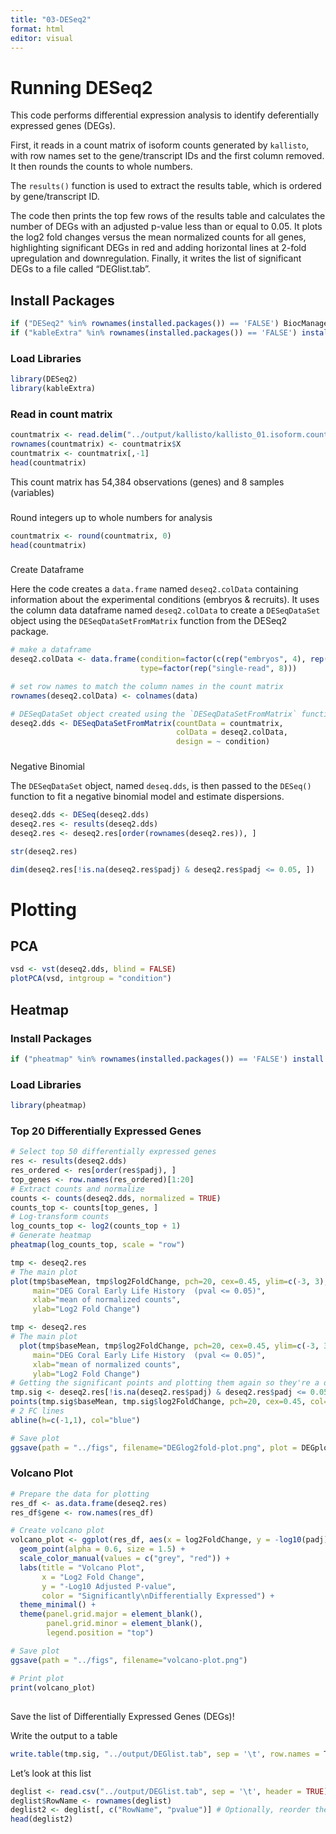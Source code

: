 ```yaml
---
title: "03-DESeq2"
format: html
editor: visual
---
```


# Running DESeq2

This code performs differential expression analysis to identify deferentially expressed genes (DEGs).

First, it reads in a count matrix of isoform counts generated by `kallisto`, with row names set to the gene/transcript IDs and the first column removed. It then rounds the counts to whole numbers.

The `results()` function is used to extract the results table, which is ordered by gene/transcript ID.

The code then prints the top few rows of the results table and calculates the number of DEGs with an adjusted p-value less than or equal to 0.05. It plots the log2 fold changes versus the mean normalized counts for all genes, highlighting significant DEGs in red and adding horizontal lines at 2-fold upregulation and downregulation. Finally, it writes the list of significant DEGs to a file called "DEGlist.tab".

## Install Packages

```r
if ("DESeq2" %in% rownames(installed.packages()) == 'FALSE') BiocManager::install('DESeq2')
if ("kableExtra" %in% rownames(installed.packages()) == 'FALSE') install.packages('kableExtra')
```

### Load Libraries

```r
library(DESeq2)
library(kableExtra)
```

### Read in count matrix

```r
countmatrix <- read.delim("../output/kallisto/kallisto_01.isoform.counts.matrix", header = TRUE, sep = '\t')
rownames(countmatrix) <- countmatrix$X
countmatrix <- countmatrix[,-1]
head(countmatrix)

```

This count matrix has 54,384 observations (genes) and 8 samples (variables)

### 

Round integers up to whole numbers for analysis

```r
countmatrix <- round(countmatrix, 0)
head(countmatrix)
```

### 

Create Dataframe

Here the code creates a `data.frame` named `deseq2.colData` containing information about the experimental conditions (embryos & recruits). It uses the column data dataframe named `deseq2.colData` to create a `DESeqDataSet` object using the `DESeqDataSetFromMatrix` function from the DESeq2 package.

```r
# make a dataframe 
deseq2.colData <- data.frame(condition=factor(c(rep("embryos", 4), rep("recruits", 4))), 
                             type=factor(rep("single-read", 8)))

# set row names to match the column names in the count matrix
rownames(deseq2.colData) <- colnames(data)

# DESeqDataSet object created using the `DESeqDataSetFromMatrix` function
deseq2.dds <- DESeqDataSetFromMatrix(countData = countmatrix,
                                     colData = deseq2.colData, 
                                     design = ~ condition)
```

### 

Negative Binomial

The `DESeqDataSet` object, named `deseq.dds`, is then passed to the `DESeq()` function to fit a negative binomial model and estimate dispersions.

```r
deseq2.dds <- DESeq(deseq2.dds)
deseq2.res <- results(deseq2.dds)
deseq2.res <- deseq2.res[order(rownames(deseq2.res)), ]
```

```r
str(deseq2.res)
```

```r
dim(deseq2.res[!is.na(deseq2.res$padj) & deseq2.res$padj <= 0.05, ])
```

# Plotting

## PCA

```r
vsd <- vst(deseq2.dds, blind = FALSE)
plotPCA(vsd, intgroup = "condition")


```

## Heatmap

### Install Packages

```r
if ("pheatmap" %in% rownames(installed.packages()) == 'FALSE') install.packages('pheatmap') 

```

### Load Libraries

```r
library(pheatmap)
```

### Top 20 Differentially Expressed Genes

```r
# Select top 50 differentially expressed genes
res <- results(deseq2.dds)
res_ordered <- res[order(res$padj), ]
top_genes <- row.names(res_ordered)[1:20]
# Extract counts and normalize
counts <- counts(deseq2.dds, normalized = TRUE)
counts_top <- counts[top_genes, ]
# Log-transform counts
log_counts_top <- log2(counts_top + 1)
# Generate heatmap
pheatmap(log_counts_top, scale = "row")

```

```r
tmp <- deseq2.res
# The main plot
plot(tmp$baseMean, tmp$log2FoldChange, pch=20, cex=0.45, ylim=c(-3, 3), log="x", col="darkgray",
     main="DEG Coral Early Life History  (pval <= 0.05)",
     xlab="mean of normalized counts",
     ylab="Log2 Fold Change")
```

```r
tmp <- deseq2.res
# The main plot
  plot(tmp$baseMean, tmp$log2FoldChange, pch=20, cex=0.45, ylim=c(-3, 3), log="x", col="darkgray",
     main="DEG Coral Early Life History  (pval <= 0.05)",
     xlab="mean of normalized counts",
     ylab="Log2 Fold Change")
# Getting the significant points and plotting them again so they're a different color
tmp.sig <- deseq2.res[!is.na(deseq2.res$padj) & deseq2.res$padj <= 0.05, ]
points(tmp.sig$baseMean, tmp.sig$log2FoldChange, pch=20, cex=0.45, col="red")
# 2 FC lines
abline(h=c(-1,1), col="blue")

# Save plot
ggsave(path = "../figs", filename="DEGlog2fold-plot.png", plot = DEGplot)
```

### Volcano Plot

```r
# Prepare the data for plotting
res_df <- as.data.frame(deseq2.res)
res_df$gene <- row.names(res_df)

# Create volcano plot
volcano_plot <- ggplot(res_df, aes(x = log2FoldChange, y = -log10(padj), color = padj < 0.05)) +
  geom_point(alpha = 0.6, size = 1.5) +
  scale_color_manual(values = c("grey", "red")) +
  labs(title = "Volcano Plot",
       x = "Log2 Fold Change",
       y = "-Log10 Adjusted P-value",
       color = "Significantly\nDifferentially Expressed") +
  theme_minimal() +
  theme(panel.grid.major = element_blank(),
        panel.grid.minor = element_blank(),
        legend.position = "top")

# Save plot
ggsave(path = "../figs", filename="volcano-plot.png")

# Print plot
print(volcano_plot)
```

## 

Save the list of Differentially Expressed Genes (DEGs)!

Write the output to a table

```r
write.table(tmp.sig, "../output/DEGlist.tab", sep = '\t', row.names = T)
```

Let's look at this list

```r
deglist <- read.csv("../output/DEGlist.tab", sep = '\t', header = TRUE)
deglist$RowName <- rownames(deglist)
deglist2 <- deglist[, c("RowName", "pvalue")] # Optionally, reorder the columns
head(deglist2)
```
